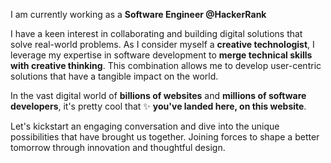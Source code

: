 
I am currently working as a **Software Engineer @HackerRank**

I have a keen interest in collaborating and building digital solutions that solve real-world problems.
As I consider myself a **creative technologist**, I leverage my expertise in software development to **merge technical skills with creative thinking**. This combination allows me to develop user-centric solutions that have a tangible impact on the world.

In the vast digital world of **billions of websites** and **millions of software developers**, it's pretty cool that ✨ **you've landed here, on this website**.

Let's kickstart an engaging conversation and dive into the unique possibilities that have brought us together. Joining forces to shape a better tomorrow through innovation and thoughtful design.
